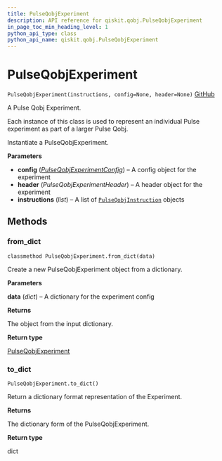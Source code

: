 ```yaml
---
title: PulseQobjExperiment
description: API reference for qiskit.qobj.PulseQobjExperiment
in_page_toc_min_heading_level: 1
python_api_type: class
python_api_name: qiskit.qobj.PulseQobjExperiment
---
```


# PulseQobjExperiment

<span id="qiskit.qobj.PulseQobjExperiment" />

`PulseQobjExperiment(instructions, config=None, header=None)` [GitHub](https://github.com/qiskit/qiskit/tree/stable/0.14/qiskit/qobj/pulse_qobj.py "view source code")

A Pulse Qobj Experiment.

Each instance of this class is used to represent an individual Pulse experiment as part of a larger Pulse Qobj.

Instantiate a PulseQobjExperiment.

**Parameters**

*   **config** ([*PulseQobjExperimentConfig*](qiskit.qobj.PulseQobjExperimentConfig "qiskit.qobj.PulseQobjExperimentConfig")) – A config object for the experiment
*   **header** (*PulseQobjExperimentHeader*) – A header object for the experiment
*   **instructions** (*list*) – A list of [`PulseQobjInstruction`](qiskit.qobj.PulseQobjInstruction "qiskit.qobj.PulseQobjInstruction") objects

## Methods

### from\_dict

<span id="qiskit.qobj.PulseQobjExperiment.from_dict" />

`classmethod PulseQobjExperiment.from_dict(data)`

Create a new PulseQobjExperiment object from a dictionary.

**Parameters**

**data** (*dict*) – A dictionary for the experiment config

**Returns**

The object from the input dictionary.

**Return type**

[PulseQobjExperiment](qiskit.qobj.PulseQobjExperiment "qiskit.qobj.PulseQobjExperiment")

### to\_dict

<span id="qiskit.qobj.PulseQobjExperiment.to_dict" />

`PulseQobjExperiment.to_dict()`

Return a dictionary format representation of the Experiment.

**Returns**

The dictionary form of the PulseQobjExperiment.

**Return type**

dict

